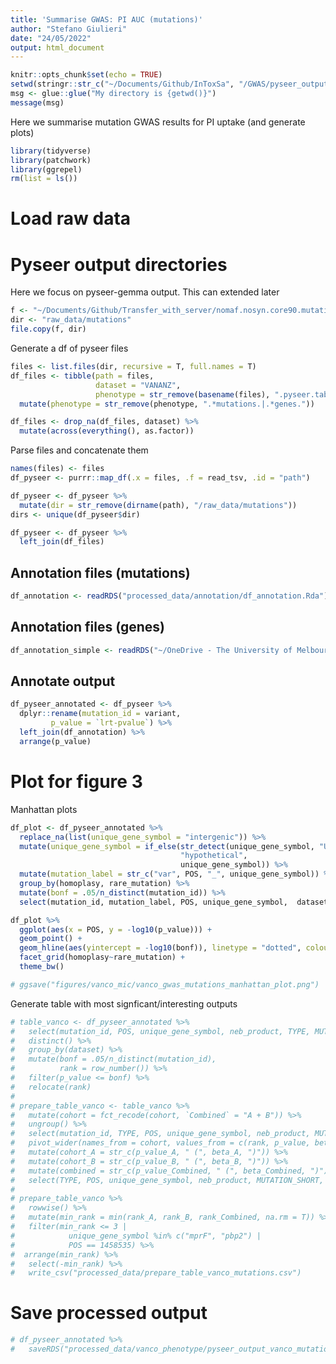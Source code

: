 ```yaml
---
title: 'Summarise GWAS: PI AUC (mutations)'
author: "Stefano Giulieri"
date: "24/05/2022"
output: html_document
---
```


```r
knitr::opts_chunk$set(echo = TRUE)
setwd(stringr::str_c("~/Documents/Github/InToxSa", "/GWAS/pyseer_output"))
msg <- glue::glue("My directory is {getwd()}")
message(msg)
```

Here we summarise mutation GWAS results for PI uptake (and generate plots)

```r
library(tidyverse)
library(patchwork)
library(ggrepel)
rm(list = ls())
```

# Load raw data

# Pyseer output directories

Here we focus on pyseer-gemma output. This can extended later

```r
f <- "~/Documents/Github/Transfer_with_server/nomaf.nosyn.core90.mutations.toxicity_norm.pyseer.tab"
dir <- "raw_data/mutations"
file.copy(f, dir)
```

Generate a df of pyseer files

```r
files <- list.files(dir, recursive = T, full.names = T)
df_files <- tibble(path = files,
                   dataset = "VANANZ",
                   phenotype = str_remove(basename(files), ".pyseer.tab")) %>%
  mutate(phenotype = str_remove(phenotype, ".*mutations.|.*genes."))

df_files <- drop_na(df_files, dataset) %>%
  mutate(across(everything(), as.factor)) 
```

Parse files and concatenate them

```r
names(files) <- files
df_pyseer <- purrr::map_df(.x = files, .f = read_tsv, .id = "path") 

df_pyseer <- df_pyseer %>%
  mutate(dir = str_remove(dirname(path), "/raw_data/mutations"))
dirs <- unique(df_pyseer$dir)

df_pyseer <- df_pyseer %>%
  left_join(df_files)
```

## Annotation files (mutations)

```r
df_annotation <- readRDS("processed_data/annotation/df_annotation.Rda")
```

## Annotation files (genes)

```r
df_annotation_simple <- readRDS("~/OneDrive - The University of Melbourne/R/SAUREUS-GENERAL/ref_genomes/processed_data/BPH2947/df_blastp_BPH2947_neb_curated.Rda")
```


## Annotate output

```r
df_pyseer_annotated <- df_pyseer %>%
  dplyr::rename(mutation_id = variant,
         p_value = `lrt-pvalue`) %>%
  left_join(df_annotation) %>%
  arrange(p_value)
```

# Plot for figure 3 

Manhattan plots

```r
df_plot <- df_pyseer_annotated %>%
  replace_na(list(unique_gene_symbol = "intergenic")) %>%
  mutate(unique_gene_symbol = if_else(str_detect(unique_gene_symbol, "USA|EW033"),
                                      "hypothetical",
                                      unique_gene_symbol)) %>%
  mutate(mutation_label = str_c("var", POS, "_", unique_gene_symbol)) %>%
  group_by(homoplasy, rare_mutation) %>%
  mutate(bonf = .05/n_distinct(mutation_id)) %>%
  select(mutation_id, mutation_label, POS, unique_gene_symbol,  dataset, p_value, bonf, homoplasy, rare_mutation)

df_plot %>%
  ggplot(aes(x = POS, y = -log10(p_value))) +
  geom_point() +
  geom_hline(aes(yintercept = -log10(bonf)), linetype = "dotted", colour = "red") +
  facet_grid(homoplasy~rare_mutation) +
  theme_bw()

# ggsave("figures/vanco_mic/vanco_gwas_mutations_manhattan_plot.png")
```

Generate table with most signficant/interesting outputs

```r
# table_vanco <- df_pyseer_annotated %>%
#   select(mutation_id, POS, unique_gene_symbol, neb_product, TYPE, MUTATION_SHORT, dataset, cohort, p_value, af,  beta) %>%
#   distinct() %>%
#   group_by(dataset) %>%
#   mutate(bonf = .05/n_distinct(mutation_id),
#          rank = row_number()) %>%
#   filter(p_value <= bonf) %>%
#   relocate(rank)
# 
# prepare_table_vanco <- table_vanco %>%
#   mutate(cohort = fct_recode(cohort, `Combined` = "A + B")) %>%
#   ungroup() %>%
#   select(mutation_id, TYPE, POS, unique_gene_symbol, neb_product, MUTATION_SHORT, cohort, rank, p_value, beta) %>%
#   pivot_wider(names_from = cohort, values_from = c(rank, p_value, beta))%>%
#   mutate(cohort_A = str_c(p_value_A, " (", beta_A, ")")) %>%
#   mutate(cohort_B = str_c(p_value_B, " (", beta_B, ")")) %>%
#   mutate(combined = str_c(p_value_Combined, " (", beta_Combined, ")")) %>%
#   select(TYPE, POS, unique_gene_symbol, neb_product, MUTATION_SHORT, cohort_A, cohort_B, combined, starts_with("rank")) 
# 
# prepare_table_vanco %>%
#   rowwise() %>%
#   mutate(min_rank = min(rank_A, rank_B, rank_Combined, na.rm = T)) %>%
#   filter(min_rank <= 3 |
#            unique_gene_symbol %in% c("mprF", "pbp2") |
#            POS == 1458535) %>%
#  arrange(min_rank) %>%
#   select(-min_rank) %>%
#   write_csv("processed_data/prepare_table_vanco_mutations.csv")
``` 

# Save processed output

```r
# df_pyseer_annotated %>%
#   saveRDS("processed_data/vanco_phenotype/pyseer_output_vanco_mutations.Rda")
```

